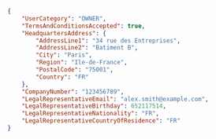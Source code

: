 ```json REST - Owner
{
    "UserCategory": "OWNER",
    "TermsAndConditionsAccepted": true,
    "HeadquartersAddress": {
        "AddressLine1": "34 rue des Entreprises",
        "AddressLine2": "Batiment B",
        "City": "Paris",
        "Region": "Ile-de-France",
        "PostalCode": "75001",
        "Country": "FR"
    },
    "CompanyNumber": "123456789",
    "LegalRepresentativeEmail": "alex.smith@example.com",
    "LegalRepresentativeBirthday": 652117514,
    "LegalRepresentativeNationality": "FR",
    "LegalRepresentativeCountryOfResidence": "FR"
}
```